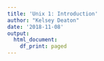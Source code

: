 ```yaml
---
title: 'Unix 1: Introduction'
author: "Kelsey Deaton"
date: '2018-11-08'
output:
  html_document:
    df_print: paged
---
```

